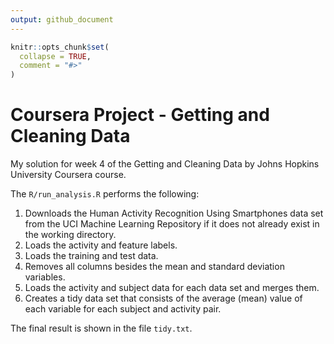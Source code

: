 ```yaml
---
output: github_document
---
```


<!-- README.md is generated from README.Rmd. Please edit that file -->

```r
knitr::opts_chunk$set(
  collapse = TRUE,
  comment = "#>"
)
```

# Coursera Project - Getting and Cleaning Data

<!-- badges: start -->
<!-- badges: end -->

My solution for week 4 of the Getting and Cleaning Data by Johns Hopkins
University Coursera course.

The `R/run_analysis.R` performs the following:

1. Downloads the Human Activity Recognition Using Smartphones data set from the
UCI Machine Learning Repository if it does not already exist in the working
directory.
2. Loads the activity and feature labels.
3. Loads the training and test data.
4. Removes all columns besides the mean and standard deviation variables.
4. Loads the activity and subject data for each data set and merges them.
6. Creates a tidy data set that consists of the average (mean) value of each
variable for each subject and activity pair.

The final result is shown in the file `tidy.txt`.